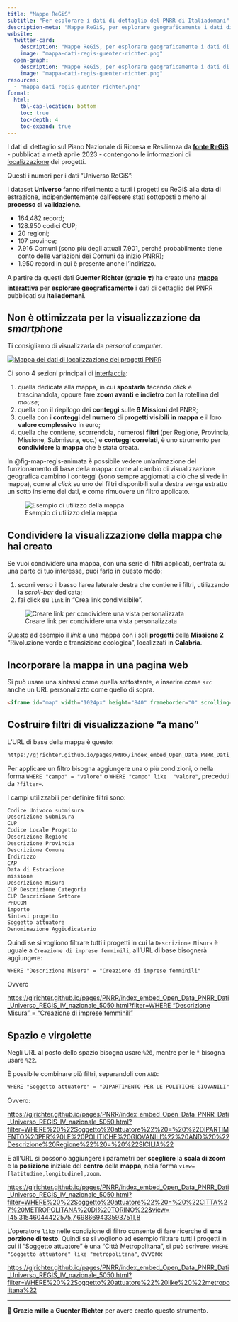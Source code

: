 ```yaml
---
title: "Mappe ReGiS"
subtitle: "Per esplorare i dati di dettaglio del PNRR di Italiadomani"
description-meta: "Mappe ReGiS, per esplorare geograficamente i dati di dettaglio del PNRR pubblicati su Italiadomani"
website:
  twitter-card:
    description: "Mappe ReGiS, per esplorare geograficamente i dati di dettaglio del PNRR pubblicati su Italiadomani"
    image: "mappa-dati-regis-guenter-richter.png"
  open-graph:
    description: "Mappe ReGiS, per esplorare geograficamente i dati di dettaglio del PNRR pubblicati su Italiadomani"
    image: "mappa-dati-regis-guenter-richter.png"
resources:
  - "mappa-dati-regis-guenter-richter.png"
format:
  html:
    tbl-cap-location: bottom
    toc: true
    toc-depth: 4
    toc-expand: true
---
```


I dati di dettaglio sul Piano Nazionale di Ripresa e Resilienza da [**fonte ReGiS**](index.qmd) - pubblicati a metà aprile 2023 - contengono le informazioni di [localizzazione](index.qmd#universo-regis---localizzazione-del-pnrr) dei progetti.

Questi i numeri per i dati "Universo ReGiS":

::: aside
I dataset **Universo** fanno riferimento a tutti i progetti su ReGiS alla data di estrazione, indipendentemente dall'essere stati sottoposti o meno al **processo di validazione**.
:::

- 164.482 record;
- 128.950 codici CUP;
- 20 regioni;
- 107 province;
- 7.916 Comuni (sono più degli attuali 7.901, perché probabilmente tiene conto delle variazioni dei Comuni da inizio PNRR);
- 1.950 record in cui è presente anche l'indirizzo.


A partire da questi dati **Guenter Richter** (**grazie** ❣️) ha creato una [**mappa interattiva**](https://gjrichter.github.io/pages/PNRR/index_embed_Open_Data_PNRR_Dati_Universo_REGIS_IV_nazionale_5050.html) per **esplorare geograficamente** i dati di dettaglio del PNRR pubblicati su **Italiadomani**.

::: {.callout-note}
## Non è ottimizzata per la visualizzazione da *smartphone*
Ti consigliamo di visualizzarla da *personal computer*.
:::

[![Mappa dei dati di localizzazione dei progetti PNRR](images/mappa-regis-03.png){fig-alt="Mappe ReGiS, per esplorare geograficamente i dati di dettaglio del PNRR pubblicati su Italiadomani" #fig-map-regis}](https://gjrichter.github.io/pages/PNRR/index_embed_Open_Data_PNRR_Dati_Universo_REGIS_IV_nazionale_5050.html)

Ci sono 4 sezioni principali di [interfaccia](#fig-map-regis):

1. quella dedicata alla mappa, in cui **spostarla** facendo *click* e trascinandola, oppure fare **zoom avanti** e **indietro** con la rotellina del *mouse*;
2. quella con il riepilogo dei **conteggi** sulle **6 Missioni** del PNRR;
3. quella con i **conteggi** del **numero** di **progetti visibili in mappa** e il loro **valore complessivo** in euro;
4. quella che contiene, scorrendola, numerosi **filtri** (per Regione, Provincia, Missione, Submisura, ecc.) e **conteggi correlati**, è uno strumento per **condividere** la **mappa** che è stata creata.

In @fig-map-regis-animata è possibile vedere un'animazione del funzionamento di base della mappa: come al cambio di visualizzazione geografica cambino i conteggi (sono sempre aggiornati a ciò che si vede in mappa), come al *click* su uno dei filtri disponibili sulla destra venga estratto un sotto insieme dei dati, e come rimuovere un filtro applicato.

:::{.column-page}
![Esempio di utilizzo della mappa](images/mappe-regis.gif){fig-alt="GIF animata che mostra come funziona la mappa ReGiS" #fig-map-regis-animata}
:::

## Condividere la visualizzazione della mappa che hai creato

Se vuoi condividere una mappa, con una serie di filtri applicati, centrata su una parte di tuo interesse, puoi farlo in questo modo:

1. scorri verso il basso l'area laterale destra che contiene i filtri, utilizzando la *scroll-bar* dedicata;
2. fai click su `link` in "Crea link condivisibile".

![Creare link per condividere una vista personalizzata](images/mappa-regis-crea-link.png){fig-alt="Mappa ReGiS come condividere una visualizzazione personalizzata" #fig-map-regis-condividi}

[Questo](https://gjrichter.github.io/pages/PNRR/index_embed_Open_Data_PNRR_Dati_Universo_REGIS_IV_nazionale_5050.html?filter=WHERE%20%22Descrizione%20Regione%22%20=%20%22CALABRIA%22%20AND%20%22missione%22%20=%20%22M2%22&view=[39.07677595221322,16.707458496093754],8) ad esempio il *link* a una mappa con i soli **progetti** della **Missione 2** "Rivoluzione verde e transizione ecologica", localizzati in **Calabria**.

## Incorporare la mappa in una pagina web

Si può usare una sintassi come quella sottostante, e inserire come `src` anche un URL personalizzto come quello di sopra.

```.markdown
<iframe id="map" width="1024px" height="840" frameborder="0" scrolling="no" marginheight="0" marginwidth="0" src="https://gjrichter.github.io/pages/PNRR/index_embed_Open_Data_PNRR_Dati_Universo_REGIS_IV_nazionale_5050.html?filter=WHERE%20%22Descrizione%20Regione%22%20=%20%22CALABRIA%22%20AND%20%22missione%22%20=%20%22M2%22&view=[39.07677595221322,16.707458496093754],8"></iframe>

```


## Costruire filtri di visualizzazione "a mano"

L'URL di base della mappa è questo:

```.markdown
https://gjrichter.github.io/pages/PNRR/index_embed_Open_Data_PNRR_Dati_Universo_REGIS_IV_nazionale_5050.html
```

Per applicare un filtro bisogna aggiungere una o più condizioni, o nella forma `WHERE "campo" = "valore"` o `WHERE "campo" like  "valore"`, preceduti da `?filter=`.

I campi utilizzabili per definire filtri sono:

```.markdown
Codice Univoco submisura
Descrizione Submisura
CUP
Codice Locale Progetto
Descrizione Regione
Descrizione Provincia
Descrizione Comune
Indirizzo
CAP
Data di Estrazione
missione
Descrizione Misura
CUP Descrizione Categoria
CUP Descrizione Settore
PROCOM
importo
Sintesi progetto
Soggetto attuatore
Denominazione Aggiudicatario
```

Quindi se si vogliono filtrare tutti i progetti in cui la `Descrizione Misura` è uguale a `Creazione di imprese femminili`, all'URL di base bisognerà aggiungere:

`WHERE "Descrizione Misura" = "Creazione di imprese femminili"`

Ovvero

[[https://gjrichter.github.io/pages/PNRR/index_embed_Open_Data_PNRR_Dati_Universo_REGIS_IV_nazionale_5050.html?filter=WHERE "Descrizione Misura" = "Creazione di imprese femminili"](https://gjrichter.github.io/pages/PNRR/index_embed_Open_Data_PNRR_Dati_Universo_REGIS_IV_nazionale_5050.html?filter=WHERE%20%22Descrizione%20Misura%22%20=%20%22Creazione%20di%20imprese%20femminili%22)]{.long-url}

::: {.callout-important}
## Spazio e virgolette
Negli URL al posto dello spazio bisogna usare `%20`, mentre per le `"` bisogna usare `%22`.
:::


È possibile combinare più filtri, separandoli con `AND`:

```.markdown
WHERE "Soggetto attuatore" = "DIPARTIMENTO PER LE POLITICHE GIOVANILI" AND "Descrizione Regione" = "SICILIA"
```

Ovvero:

[[https://gjrichter.github.io/pages/PNRR/index_embed_Open_Data_PNRR_Dati_Universo_REGIS_IV_nazionale_5050.html?filter=WHERE%20%22Soggetto%20attuatore%22%20=%20%22DIPARTIMENTO%20PER%20LE%20POLITICHE%20GIOVANILI%22%20AND%20%22Descrizione%20Regione%22%20=%20%22SICILIA%22](https://gjrichter.github.io/pages/PNRR/index_embed_Open_Data_PNRR_Dati_Universo_REGIS_IV_nazionale_5050.html?filter=WHERE%20%22Soggetto%20attuatore%22%20=%20%22DIPARTIMENTO%20PER%20LE%20POLITICHE%20GIOVANILI%22%20AND%20%22Descrizione%20Regione%22%20=%20%22SICILIA%22)]{.long-url}

E all'URL si possono aggiungere i parametri per **scegliere** la **scala di zoom** e la **posizione** iniziale del **centro** della **mappa**, nella forma `view=[latitudine,longitudine],zoom`.

[[https://gjrichter.github.io/pages/PNRR/index_embed_Open_Data_PNRR_Dati_Universo_REGIS_IV_nazionale_5050.html?filter=WHERE%20%22Soggetto%20attuatore%22%20=%20%22CITTA%27%20METROPOLITANA%20DI%20TORINO%22&view=[45.31546044422575,7.698669433593751],8](https://gjrichter.github.io/pages/PNRR/index_embed_Open_Data_PNRR_Dati_Universo_REGIS_IV_nazionale_5050.html?filter=WHERE%20%22Soggetto%20attuatore%22%20=%20%22CITTA%27%20METROPOLITANA%20DI%20TORINO%22&view=[45.31546044422575,7.698669433593751],8)]{.long-url}

L'operatore `like` nelle condizione di filtro consente di fare ricerche di **una porzione di testo**. Quindi se si vogliono ad esempio filtrare tutti i progetti in cui il "Soggetto attuatore" è  una "Città Metropolitana", si può scrivere: `WHERE "Soggetto attuatore" like "metropolitana"`, ovvero:

[[https://gjrichter.github.io/pages/PNRR/index_embed_Open_Data_PNRR_Dati_Universo_REGIS_IV_nazionale_5050.html?filter=WHERE%20%22Soggetto%20attuatore%22%20like%20%22metropolitana%22](https://gjrichter.github.io/pages/PNRR/index_embed_Open_Data_PNRR_Dati_Universo_REGIS_IV_nazionale_5050.html?filter=WHERE%20%22Soggetto%20attuatore%22%20like%20%22metropolitana%22)]{.long-url}

---

🫶 **Grazie mille** a **Guenter Richter** per avere creato questo strumento.
